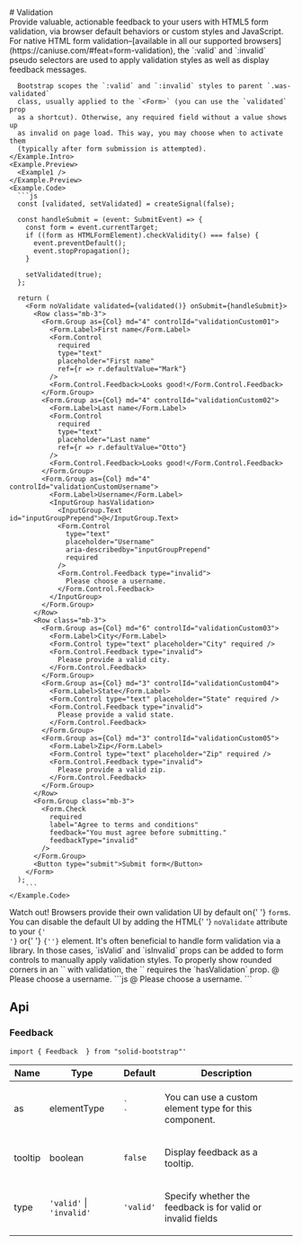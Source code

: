 
<GithubSource name="forms/validation.mdx" />
# Validation

<div class="lead">
  Provide valuable, actionable feedback to your users with HTML5 form
  validation, via browser default behaviors or custom styles and JavaScript.
</div>

<div class="row gy-5 pt-3">

  <Example title="Native HTML5 form validation">
    <Example.Intro>
      For native HTML form validation–[available in all our supported browsers](https://caniuse.com/#feat=form-validation),
      the `:valid` and `:invalid` pseudo selectors are used to apply validation
      styles as well as display feedback messages.

      Bootstrap scopes the `:valid` and `:invalid` styles to parent `.was-validated`
      class, usually applied to the `<Form>` (you can use the `validated` prop
      as a shortcut). Otherwise, any required field without a value shows up
      as invalid on page load. This way, you may choose when to activate them
      (typically after form submission is attempted).
    </Example.Intro>
    <Example.Preview>
      <Example1 />
    </Example.Preview>
    <Example.Code>
      ```js
      const [validated, setValidated] = createSignal(false);

      const handleSubmit = (event: SubmitEvent) => {
        const form = event.currentTarget;
        if ((form as HTMLFormElement).checkValidity() === false) {
          event.preventDefault();
          event.stopPropagation();
        }

        setValidated(true);
      };

      return (
        <Form noValidate validated={validated()} onSubmit={handleSubmit}>
          <Row class="mb-3">
            <Form.Group as={Col} md="4" controlId="validationCustom01">
              <Form.Label>First name</Form.Label>
              <Form.Control
                required
                type="text"
                placeholder="First name"
                ref={r => r.defaultValue="Mark"}
              />
              <Form.Control.Feedback>Looks good!</Form.Control.Feedback>
            </Form.Group>
            <Form.Group as={Col} md="4" controlId="validationCustom02">
              <Form.Label>Last name</Form.Label>
              <Form.Control
                required
                type="text"
                placeholder="Last name"
                ref={r => r.defaultValue="Otto"}
              />
              <Form.Control.Feedback>Looks good!</Form.Control.Feedback>
            </Form.Group>
            <Form.Group as={Col} md="4" controlId="validationCustomUsername">
              <Form.Label>Username</Form.Label>
              <InputGroup hasValidation>
                <InputGroup.Text id="inputGroupPrepend">@</InputGroup.Text>
                <Form.Control
                  type="text"
                  placeholder="Username"
                  aria-describedby="inputGroupPrepend"
                  required
                />
                <Form.Control.Feedback type="invalid">
                  Please choose a username.
                </Form.Control.Feedback>
              </InputGroup>
            </Form.Group>
          </Row>
          <Row class="mb-3">
            <Form.Group as={Col} md="6" controlId="validationCustom03">
              <Form.Label>City</Form.Label>
              <Form.Control type="text" placeholder="City" required />
              <Form.Control.Feedback type="invalid">
                Please provide a valid city.
              </Form.Control.Feedback>
            </Form.Group>
            <Form.Group as={Col} md="3" controlId="validationCustom04">
              <Form.Label>State</Form.Label>
              <Form.Control type="text" placeholder="State" required />
              <Form.Control.Feedback type="invalid">
                Please provide a valid state.
              </Form.Control.Feedback>
            </Form.Group>
            <Form.Group as={Col} md="3" controlId="validationCustom05">
              <Form.Label>Zip</Form.Label>
              <Form.Control type="text" placeholder="Zip" required />
              <Form.Control.Feedback type="invalid">
                Please provide a valid zip.
              </Form.Control.Feedback>
            </Form.Group>
          </Row>
          <Form.Group class="mb-3">
            <Form.Check
              required
              label="Agree to terms and conditions"
              feedback="You must agree before submitting."
              feedbackType="invalid"
            />
          </Form.Group>
          <Button type="submit">Submit form</Button>
        </Form>
      );
        ```
    </Example.Code>
  </Example>

  <Alert variant="warning">
    Watch out! Browsers provide their own validation UI by default on{' '}
    <code>form</code>s. You can disable the default UI by adding the HTML{' '}
    <code>noValidate</code> attribute to your <code>{'<Form>'}</code> or{' '}
    <code>{'<form>'}</code> element.
  </Alert>

  <Alert variant="info">
    It's often beneficial to handle form validation via a library. In those cases, `isValid`
    and `isInvalid` props can be added to form controls to manually apply
    validation styles.
  </Alert>

  <Example title="Input group validation">
    <Example.Intro>
      To properly show rounded corners in an `<InputGroup>` with validation,
      the `<InputGroup>` requires the `hasValidation` prop.
    </Example.Intro>
    <Example.Preview>
      <InputGroup hasValidation>
        <InputGroup.Text>@</InputGroup.Text>
        <Form.Control type="text" required isInvalid />
        <Form.Control.Feedback type="invalid">
          Please choose a username.
        </Form.Control.Feedback>
      </InputGroup>
    </Example.Preview>
    <Example.Code>
      ```js
      <InputGroup hasValidation>
        <InputGroup.Text>@</InputGroup.Text>
        <Form.Control type="text" required isInvalid />
        <Form.Control.Feedback type="invalid">
          Please choose a username.
        </Form.Control.Feedback>
      </InputGroup>
      ```
    </Example.Code>
  </Example>

</div>

## Api
### Feedback 
`import { Feedback  } from "solid-bootstrap"'`

<table class="bg-white mb-0 table table-striped table-bordered">
  <thead>
    <tr><th>Name</th><th>Type</th><th>Default</th><th>Description</th></tr>
  </thead>
  <tbody>
    <tr><td>as </td><td><div>elementType</div></td><td><code>`<div>`</code></td><td><div><p>You can use a custom element type for this component.</p></div></td></tr>
    <tr><td>tooltip </td><td><div>boolean</div></td><td><code>false</code></td><td><div><p>Display feedback as a tooltip.</p></div></td></tr>
    <tr><td>type </td><td><div><span><code>'valid'</code><span> | </span><code>'invalid'</code></span></div></td><td><code>'valid'</code></td><td><div><p>Specify whether the feedback is for valid or invalid fields</p></div></td></tr>
  </tbody>
</table>